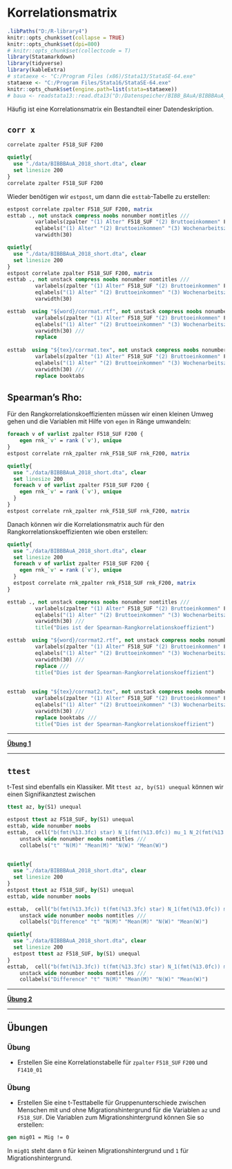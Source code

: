 # Korrelationsmatrix  {#cormat} 

```r
.libPaths("D:/R-library4")
knitr::opts_chunk$set(collapse = TRUE)
knitr::opts_chunk$set(dpi=800)
# knitr::opts_chunk$set(collectcode = T)
library(Statamarkdown)
library(tidyverse)
library(kableExtra)
# stataexe <- "C:/Program Files (x86)/Stata13/StataSE-64.exe"
stataexe <- "C:/Program Files/Stata16/StataSE-64.exe"
knitr::opts_chunk$set(engine.path=list(stata=stataexe))
# baua <- readstata13::read.dta13("D:/Datenspeicher/BIBB_BAuA/BIBBBAuA_2018_suf1.0.dta",convert.factors = F)
```


Häufig ist eine Korrelationsmatrix ein Bestandteil einer Datendeskription.

## `corr x`

```stata
correlate zpalter F518_SUF F200
```

```stata
quietly{
  use "./data/BIBBBAuA_2018_short.dta", clear
  set linesize 200
}
correlate zpalter F518_SUF F200
```

Wieder benötigen wir `estpost`, um dann die `esttab`-Tabelle zu erstellen:
```stata
estpost correlate zpalter F518_SUF F200, matrix
esttab ., not unstack compress noobs nonumber nomtitles ///
		 varlabels(zpalter "(1) Alter" F518_SUF "(2) Bruttoeinkommen" F200 "(3) Wochenarbeitszeit") ///
		 eqlabels("(1) Alter" "(2) Bruttoeinkommen" "(3) Wochenarbeitszeit") ///
		 varwidth(30)
```


```stata
quietly{
  use "./data/BIBBBAuA_2018_short.dta", clear
  set linesize 200
}
estpost correlate zpalter F518_SUF F200, matrix
esttab ., not unstack compress noobs nonumber nomtitles ///
		 varlabels(zpalter "(1) Alter" F518_SUF "(2) Bruttoeinkommen" F200 "(3) Wochenarbeitszeit") ///
		 eqlabels("(1) Alter" "(2) Bruttoeinkommen" "(3) Wochenarbeitszeit") ///
		 varwidth(30)
```


```stata
esttab  using "${word}/corrmat.rtf", not unstack compress noobs nonumber nomtitles ///
		 varlabels(zpalter "(1) Alter" F518_SUF "(2) Bruttoeinkommen" F200 "(3) Wochenarbeitszeit") ///
		 eqlabels("(1) Alter" "(2) Bruttoeinkommen" "(3) Wochenarbeitszeit") ///
		 varwidth(30) ///
		 replace
		 
esttab  using "${tex}/corrmat.tex", not unstack compress noobs nonumber nomtitles ///
		 varlabels(zpalter "(1) Alter" F518_SUF "(2) Bruttoeinkommen" F200 "(3) Wochenarbeitszeit") ///
		 eqlabels("(1) Alter" "(2) Bruttoeinkommen" "(3) Wochenarbeitszeit") ///
		 varwidth(30) ///
		 replace booktabs
```


## Spearman's Rho:

Für den Rangkorrelationskoeffizienten müssen wir einen kleinen Umweg gehen und die Variablen mit Hilfe von `egen` in Ränge umwandeln:

```stata
foreach v of varlist zpalter F518_SUF F200 {
	egen rnk_`v' = rank (`v'), unique
}
estpost correlate rnk_zpalter rnk_F518_SUF rnk_F200, matrix
```


```stata
quietly{
  use "./data/BIBBBAuA_2018_short.dta", clear
  set linesize 200
  foreach v of varlist zpalter F518_SUF F200 {
  	egen rnk_`v' = rank (`v'), unique
  }
}
estpost correlate rnk_zpalter rnk_F518_SUF rnk_F200, matrix

```

Danach können wir die Korrelationsmatrix auch für den Rangkorrelationskoeffizienten wie oben erstellen:

```stata
quietly{
  use "./data/BIBBBAuA_2018_short.dta", clear
  set linesize 200
  foreach v of varlist zpalter F518_SUF F200 {
  	egen rnk_`v' = rank (`v'), unique
  }
  estpost correlate rnk_zpalter rnk_F518_SUF rnk_F200, matrix
}

esttab ., not unstack compress noobs nonumber nomtitles ///
		 varlabels(zpalter "(1) Alter" F518_SUF "(2) Bruttoeinkommen" F200 "(3) Wochenarbeitszeit") ///
		 eqlabels("(1) Alter" "(2) Bruttoeinkommen" "(3) Wochenarbeitszeit") ///
		 varwidth(30) ///
		 title("Dies ist der Spearman-Rangkorrelationskoeffizient")
```


```stata
esttab  using "${word}/corrmat2.rtf", not unstack compress noobs nonumber nomtitles ///
		 varlabels(zpalter "(1) Alter" F518_SUF "(2) Bruttoeinkommen" F200 "(3) Wochenarbeitszeit") ///
		 eqlabels("(1) Alter" "(2) Bruttoeinkommen" "(3) Wochenarbeitszeit") ///
		 varwidth(30) ///
		 replace ///
		 title("Dies ist der Spearman-Rangkorrelationskoeffizient")
		 
		 
esttab  using "${tex}/corrmat2.tex", not unstack compress noobs nonumber nomtitles ///
		 varlabels(zpalter "(1) Alter" F518_SUF "(2) Bruttoeinkommen" F200 "(3) Wochenarbeitszeit") ///
		 eqlabels("(1) Alter" "(2) Bruttoeinkommen" "(3) Wochenarbeitszeit") ///
		 varwidth(30) ///
		 replace booktabs ///
		 title("Dies ist der Spearman-Rangkorrelationskoeffizient")
```




***

**[Übung 1](#corr1)**

***

## `ttest` {#ttest}


t-Test sind ebenfalls ein Klassiker.
Mit `ttest az, by(S1) unequal` können wir einen Signifikanztest zwischen 

```stata
ttest az, by(S1) unequal

estpost ttest az F518_SUF, by(S1) unequal
esttab, wide nonumber noobs
esttab,  cell("b(fmt(%13.3fc) star) N_1(fmt(%13.0fc)) mu_1 N_2(fmt(%13.0fc)) mu_2") /// 
	unstack wide nonumber noobs nomtitles ///
	collabels("t" "N(M)" "Mean(M)" "N(W)" "Mean(W)")		 
		 
```
```stata
quietly{
  use "./data/BIBBBAuA_2018_short.dta", clear
  set linesize 200
}
estpost ttest az F518_SUF, by(S1) unequal
esttab, wide nonumber noobs
```


```stata
esttab,  cell("b(fmt(%13.3fc)) t(fmt(%13.3fc) star) N_1(fmt(%13.0fc)) mu_1 N_2(fmt(%13.0fc)) mu_2") /// 
	unstack wide nonumber noobs nomtitles ///
	collabels("Difference" "t" "N(M)" "Mean(M)" "N(W)" "Mean(W)")		 		 
```

```stata
quietly{
  use "./data/BIBBBAuA_2018_short.dta", clear
  set linesize 200
  estpost ttest az F518_SUF, by(S1) unequal
}
esttab,  cell("b(fmt(%13.3fc)) t(fmt(%13.3fc) star) N_1(fmt(%13.0fc)) mu_1 N_2(fmt(%13.0fc)) mu_2") /// 
	unstack wide nonumber noobs nomtitles ///
	collabels("Difference" "t" "N(M)" "Mean(M)" "N(W)" "Mean(W)")		 		 
```


***

**[Übung 2](#ttest1)**

***

## Übungen

### Übung {#corr1}

+ Erstellen Sie eine Korrelationstabelle für  `zpalter` `F518_SUF` `F200` und `F1410_01`

### Übung {#ttest1}

+ Erstellen Sie eine t-Testtabelle für Gruppenunterschiede zwischen Menschen mit und ohne Migrationshintergrund für die Variablen `az` und `F518_SUF`. Die Variablen zum Migrationshintergrund können Sie so erstellen: 

```stata
gen mig01 = Mig != 0
```
In `mig01` steht dann `0` für keinen Migrationshintergrund und `1` für Migrationshintergrund.

